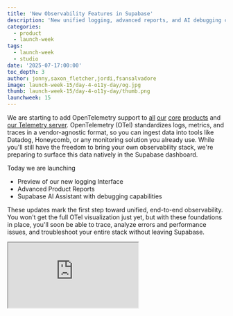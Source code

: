 ```yaml
---
title: 'New Observability Features in Supabase'
description: 'New unified logging, advanced reports, and AI debugging capabilities.'
categories:
  - product
  - launch-week
tags:
  - launch-week
  - studio
date: '2025-07-17:00:00'
toc_depth: 3
author: jonny,saxon_fletcher,jordi,fsansalvadore
image: launch-week-15/day-4-o11y-day/og.jpg
thumb: launch-week-15/day-4-o11y-day/thumb.png
launchweek: 15
---
```


We are starting to add OpenTelemetry support to [all](https://github.com/supabase/storage/pull/494) [our](https://github.com/supabase/auth/pull/679) [core](https://github.com/supabase/edge-runtime/pull/554) [products](https://github.com/supabase/realtime/commit/c9683f3f5f94bd2e37494f02c1f4415551e96e5b) and [our Telemetry server](https://github.com/Logflare/logflare/pulls?q=is%3Apr+otel+sort%3Acreated-asc). OpenTelemetry (OTel) standardizes logs, metrics, and traces in a vendor-agnostic format, so you can ingest data into tools like Datadog, Honeycomb, or any monitoring solution you already use. While you'll still have the freedom to bring your own observability stack, we're preparing to surface this data natively in the Supabase dashboard.

Today we are launching

- Preview of our new logging Interface
- Advanced Product Reports
- Supabase AI Assistant with debugging capabilities

These updates mark the first step toward unified, end-to-end observability. You won't get the full OTel visualization just yet, but with these foundations in place, you'll soon be able to trace, analyze errors and performance issues, and troubleshoot your entire stack without leaving Supabase.

<div className="video-container mb-8">
  <iframe
    className="w-full"
    src="https://www.youtube-nocookie.com/embed/pLto2PD4-O8"
    title="Supabase Observability Day"
    allow="accelerometer; autoplay; clipboard-write; encrypted-media; fullscreen; gyroscope; picture-in-picture; web-share"
    allowfullscreen
  />
</div>

## New logging Interface

Supabase is a collection of seamlessly integrated services. Storage talks to Postgres via the dedicated connection pooler. Edge Functions can talk to Auth and Realtime. If storage uploads fail, you must determine whether the problem lies with the storage server, the dedicated connection pooler, or the database. Until now, pinpointing the root cause meant jumping between multiple log streams.

Starting today, there is one interleaved stream of logs across all services. You can trace a single request across the entire Supabase stack. No more jumping between tabs to diagnose errors.

<Img
  wide
  alt="Unified logs"
  src={{
    dark: '/images/blog/launch-week-15/day-4-o11y-day/unified-logs-dark.png',
    light: '/images/blog/launch-week-15/day-4-o11y-day/unified-logs-light.png',
  }}
/>

We have also added contextual log views. You can now jump from a function's invocation log directly into its execution logs. What used to require two disconnected sources is now stitched together in one view.

<Img
  wide
  alt="Contextual logs"
  src={{
    dark: '/images/blog/launch-week-15/day-4-o11y-day/contextual-logs-dark.png',
    light: '/images/blog/launch-week-15/day-4-o11y-day/contextual-logs-light.png',
  }}
/>

The new interface also supports filtering logs by the request status code, method, path, log level and the auth user associated with the request. This means you can quickly find all Postgrest 500 errors, or all requests made by a specific user with a few clicks.

Shoutout to [openstatus.dev](http://openstatus.dev) for providing the inspiration for some of our Log components.

The new logging interface is available as a feature preview today, which you can enable from the dashboard [here](https://supabase.com/dashboard/project/_?featurePreviewModal=supabase-ui-preview-unified-logs). The new interface currently supports API Gateway logs and Postgres logs, with logs for the other products coming soon.

## Advanced Product Reports

Apart from making our logs better, we also revamped the metrics exposed in our product reports. Previously, you had to host your own [Grafana dashboard](https://github.com/supabase/supabase-grafana) to access some of these advanced metrics. We are bringing some of these metrics directly into the dashboard, so that you can access them without any additional setup or maintaining your own production ready monitoring infrastructure.

Each product has its own dedicated [report](https://supabase.com/dashboard/project/_/reports/api-overview) with a common set of metrics like number of requests, egress, and response time, along with product specific metrics like “Realtime connected clients”.

Additionally, you can drill into a specific time frame and filter by various request and response parameters across all reports.

<Img
  wide
  alt="Advanced reports"
  src={{
    dark: '/images/blog/launch-week-15/day-4-o11y-day/reports-dark.png',
    light: '/images/blog/launch-week-15/day-4-o11y-day/reports-light.png',
  }}
/>

Free users get a basic set of metrics for all products, while some of the advanced metrics (like p99 response time) is available for all paid customers.

Try out the new reports [here](https://supabase.com/dashboard/project/_/reports/api-overview).

## Supabase AI Assistant with debugging capabilities

The Supabase AI Assistant now offers powerful new debugging capabilities, making it easier to identify and resolve issues across your stack.

You can now ask the Assistant to:

- Retrieve logs for any Supabase product
- Analyze log volume over time to identify spikes
- Drill into specific time windows to investigate anomalies

This means you can go from "something looks off" to concrete answers, without leaving the chat.

The Assistant also comes with several quality-of-life upgrades:

- **Automatic chat renaming** based on your queries
- **Branch diff reviews**, perfect for projects using branching environments
- **A more capable model** with additional controls for data privacy and security improvements built in

It's the fastest way to get answers for your project, whether you're debugging a failing function, reviewing changes between branches, or just trying to understand how your app is behaving in production.

This is an example of how the Assistant can analyze logs to identify issues:

<Img
  alt="Assistant parsing logs"
  src={{
    dark: '/images/blog/launch-week-15/day-4-o11y-day/ai-debugging-dark.png',
    light: '/images/blog/launch-week-15/day-4-o11y-day/ai-debugging-light.png',
  }}
/>

It can also provide recommendations for fixes:

<Img
  alt="Assistant suggesting fixes"
  src={{
    dark: '/images/blog/launch-week-15/day-4-o11y-day/ai-recommendations-dark.png',
    light: '/images/blog/launch-week-15/day-4-o11y-day/ai-recommendations-light.png',
  }}
/>

## What's next

- We'll keep adding more metrics across our reports
- We're adding logs from the remaining products to new logging interface
- We plan to make the new logging interface the default experience for all projects soon
- Expose OpenTelemetry trace information in the logging interface

